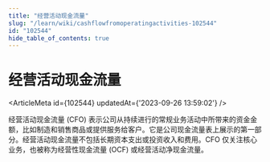 ```yaml
---
title: "经营活动现金流量"
slug: "/learn/wiki/cashflowfromoperatingactivities-102544"
id: "102544"
hide_table_of_contents: true
---
```



# 经营活动现金流量

<ArticleMeta id={102544} updatedAt={'2023-09-26 13:59:02'} />
<div className='border-solid border-b border-t-0 my-4 border-[var(--ifm-color-gray-300)]' />

经营活动现金流量 (CFO) 表示公司从持续进行的常规业务活动中所带来的资金金额，比如制造和销售商品或提供服务给客户。它是公司现金流量表上展示的第一部分。经营活动现金流量不包括长期资本支出或投资收入和费用。CFO 仅关注核心业务，也被称为经营性现金流量 (OCF) 或经营活动净现金流量。
